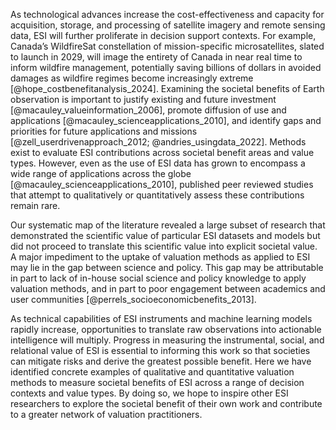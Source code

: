 As technological advances increase the cost-effectiveness and capacity for acquisition, storage, and processing of satellite imagery and remote sensing data, ESI will further proliferate in decision support contexts.  For example, Canada’s WildfireSat constellation of mission-specific microsatellites, slated to launch in 2029, will image the entirety of Canada in near real time to inform wildfire management, potentially saving billions of dollars in avoided damages as wildfire regimes become increasingly extreme [@hope_costbenefitanalysis_2024].  Examining the societal benefits of Earth observation is important to justify existing and future investment [@macauley_valueinformation_2006], promote diffusion of use and applications [@macauley_scienceapplications_2010], and identify gaps and priorities for future applications and missions [@zell_userdrivenapproach_2012; @andries_usingdata_2022]. Methods exist to evaluate ESI contributions across societal benefit areas and value types. However, even as the use of ESI data has grown to encompass a wide range of applications across the globe [@macauley_scienceapplications_2010], published peer reviewed studies that attempt to qualitatively or quantitatively assess these contributions remain rare.

Our systematic map of the literature revealed a large subset of research that demonstrated the scientific value of particular ESI datasets and models but did not proceed to translate this scientific value into explicit societal value. A major impediment to the uptake of valuation methods as applied to ESI may lie in the gap between science and policy. This gap may be attributable in part to lack of in-house social science and policy knowledge to apply valuation methods, and in part to poor engagement between academics and user communities [@perrels_socioeconomicbenefits_2013]. 

As technical capabilities of ESI instruments and machine learning models rapidly increase, opportunities to translate raw observations into actionable intelligence will multiply. Progress in measuring the instrumental, social, and relational value of ESI is essential to informing this work so that societies can mitigate risks and derive the greatest possible benefit.  Here we have identified concrete examples of qualitative and quantitative valuation methods to measure societal benefits of ESI across a range of decision contexts and value types. By doing so, we hope to inspire other ESI researchers to explore the societal benefit of their own work and contribute to a greater network of valuation practitioners. 
